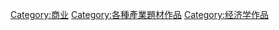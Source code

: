 [[Category:商业|Category:商业]]
[[Category:各種產業題材作品|Category:各種產業題材作品]]
[[Category:经济学作品|Category:经济学作品]]